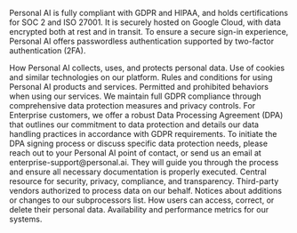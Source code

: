 


Personal AI is fully compliant with GDPR and HIPAA, and holds certifications for SOC 2 and ISO 27001. It is securely hosted on Google Cloud, with data encrypted both at rest and in transit. To ensure a secure sign-in experience, Personal AI offers passwordless authentication supported by two-factor authentication (2FA).

<CardGroup cols={2}>
  <Card
    title="Privacy Notice"
    icon="shield-halved"
    href="https://www.personal.ai/privacy-notice"
  >
    How Personal AI collects, uses, and protects personal data.
  </Card>
  <Card
    title="Cookie Notice"
    icon="fa-cookie"
    href="https://www.personal.ai/cookie-notice"
  >
    Use of cookies and similar technologies on our platform.
  </Card>
</CardGroup>

<CardGroup cols={2}>
  <Card
    title="Terms of Service"
    icon="fa-file"
    href="https://www.personal.ai/terms-of-service"
  >
    Rules and conditions for using Personal AI products and services.
  </Card>
  <Card
    title="Acceptable Use Policy"
    icon="building-shield"
    href="https://www.personal.ai/acceptable-use-policy"
  >
    Permitted and prohibited behaviors when using our services.
  </Card>
</CardGroup>

<CardGroup cols={2}>
  <Card
    title="Data Processing Agreement"
    icon="fa-file"
    href="enterprise-support@personal.ai"
  >
    We maintain full GDPR compliance through comprehensive data protection measures and privacy controls. For Enterprise customers, we offer a robust Data Processing Agreement (DPA) that outlines our commitment to data protection and details our data handling practices in accordance with GDPR requirements. To initiate the DPA signing process or discuss specific data protection needs, please reach out to your Personal AI point of contact, or send us an email at enterprise-support@personal.ai. They will guide you through the process and ensure all necessary documentation is properly executed.
  </Card>
  <Card
    title="Trust Center"
    icon="lock"
    href="https://trust.personal.ai/"
  >
    Central resource for security, privacy, compliance, and transparency.
  </Card>
</CardGroup>

<CardGroup cols={2}>
  <Card
    title="Subprocessors"
    icon="fa-shield"
    href="https://trust.personal.ai/subprocessors"
  >
    Third-party vendors authorized to process data on our behalf.
  </Card>
  <Card
    title="Subprocessor update"
    icon="fa-badge-check"
    href="https://www.personal.ai/sub-processor-updates"
  >
    Notices about additions or changes to our subprocessors list.
  </Card>
</CardGroup>

<CardGroup cols={2}>
  <Card
    title="Data Request"
    icon="fa-database"
    href="https://personal.ai/request-data"
  >
    How users can access, correct, or delete their personal data.
  </Card>
  <Card
    title="Service Uptime"
    icon="fa-server"
    href="https://status.personal.ai/"
  >
    Availability and performance metrics for our systems.
  </Card>
</CardGroup>

